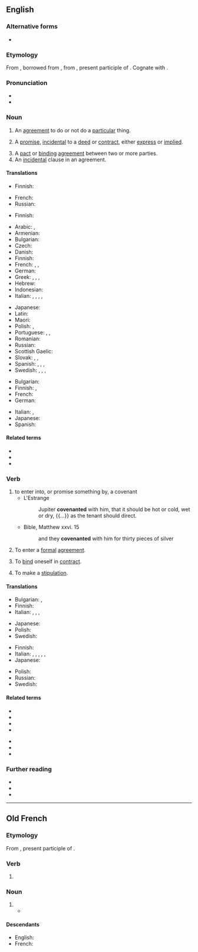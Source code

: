 ==English==
{{wikipedia}}

===Alternative forms===
* {{l|en|covenaunt}} {{qualifier|obsolete}}

===Etymology===
From {{inh|en|enm|-}}, borrowed from {{bor|en|fro|covenant||agreement|notext=1}}, from {{der|en|la|conveniens|conveniēns, conveniēntem|agreeing, [[agreeable]], suitable, convenient}}, present participle of {{m|la|conveniō||to agree}}. Cognate with {{m|en|convenient}}.

===Pronunciation===
* {{IPA|/ˈkʌv.ən.ənt/|lang=en}}
* {{audio|en-us-covenant.ogg|Audio (US)|lang=en}}

===Noun===
{{en-noun}}

# {{lb|en|legal}} An [[agreement]] to do or not do a [[particular]] thing.
# {{lb|en|legal}} A [[promise]], [[incidental]] to a [[deed]] or [[contract]], either [[express]] or [[implied]].
# A [[pact]] or [[binding]] [[agreement]] between two or more parties.
# An [[incidental]] clause in an agreement.

====Translations====
{{trans-top|agreement to do or not to do}}
* Finnish: {{t+|fi|sopimus}}
{{trans-mid}}
* French: {{t+|fr|accord|m}}
* Russian: {{t+|ru|договорённость|f}}
{{trans-bottom}}

{{trans-top|promise incidental to a deed or contract}}
* Finnish: {{t+|fi|sitoumus}}
{{trans-mid}}
{{trans-bottom}}

{{trans-top|binding agreement}}
* Arabic: {{t|ar|ميثاق|m}}, {{t|ar|عَهْد|m}}
* Armenian: {{t+|hy|ուխտ}}
* Bulgarian: {{t+|bg|договор|m}}
* Czech: {{t+|cs|dohoda|f}}
* Danish: {{t|da|pagt}}
* Finnish: {{t+|fi|sitoumus}}
* French: {{t+|fr|pacte|m}}, {{t+|fr|convention|f}}, {{t+|fr|alliance|f}}
* German: {{t+|de|Zusage}}
* Greek: {{t+|el|συμφωνία|f}}, {{t+|el|σύμφωνο|n}}, {{t+|el|συνθήκη|f}}, {{t+|el|σύμβαση|f}}
* Hebrew: {{t+|he|ברית|f|tr=brit}}
* Indonesian: {{t+|id|perjanjian}}
* Italian: {{t+|it|patto|m}}, {{t|it|accordo solenne|m}}, {{t+|it|contratto|m}}, {{t+|it|convenzione|f}}, {{t+|it|alleanza|f}}
{{trans-mid}}
* Japanese: {{t+|ja|誓約|tr=seiyaku|sc=Jpan}}
* Latin: {{t|la|pactiō|f}}
* Maori: {{t|mi|kawenata}}
* Polish: {{t+|pl|ugoda|f}}, {{t+|pl|umowa|f}}
* Portuguese: {{t+|pt|pacto|m}}, {{t+|pt|contrato|m}}, {{t+|pt|promessa|f}}
* Romanian: {{t+|ro|legământ}}
* Russian: {{t+|ru|догово́р|m}}
* Scottish Gaelic: {{t|gd|cùmhnant|m}}
* Slovak: {{t+|sk|dohoda|f}}, {{t|sk|pakt|m}}, {{t|sk|zmluva|f}}
* Spanish: {{t+|es|convenio|m}}, {{t+|es|contrato|m}}, {{t+|es|alianza|f}}, {{t+|es|pacto|m}}
* Swedish: {{t+|sv|pakt|c}}, {{t+|sv|överenskommelse|c}}, {{t+|sv|förbund|n}}, {{t+|sv|avtal|n}}
{{trans-bottom}}

{{trans-top|incidental clause}}
* Bulgarian: {{t+|bg|спогодба|f}}
* Finnish: {{t+|fi|ehto}}, {{t|fi|sopimusehto}}
* French: {{t+|fr|clause|f}}
* German: {{t+|de|Zusage}}
{{trans-mid}}
* Italian: {{t|it|clausola accessoria|f}}, {{t|it|clausola secondaria|f}}
* Japanese: {{t|ja|特約|tr=tokuyaku|sc=Jpan}}
* Spanish: {{t+|es|cláusula|f}}
{{trans-bottom}}

====Related terms====
* {{l|en|Ark of the Covenant}}
* {{l|en|covenant of salt}}
* {{l|en|covenant of title}}

===Verb===
{{en-verb}}

# to enter into, or promise something by, a covenant
#* L'Estrange
#*: Jupiter '''covenanted''' with him, that it should be hot or cold, wet or dry, {{...}} as the tenant should direct.
#* Bible, Matthew xxvi. 15
#*: and they '''covenanted''' with him for thirty pieces of silver
# {{lb|en|legal}} To enter a [[formal]] [[agreement]].
# {{lb|en|legal}} To [[bind]] oneself in [[contract]].
# {{lb|en|legal}} To make a [[stipulation]].

====Translations====
{{trans-top|to enter into a covenant}}
* Bulgarian: {{t|bg|споразумявам се}}, {{t|bg|договарям се}}
* Finnish: {{t+|fi|sitoutua}}
* Italian: {{t+|it|accordarsi}}, {{t+|it|impegnarsi}}, {{t|it|convenzionarsi}}, {{t|it|allearsi}}
{{trans-mid}}
* Japanese: {{t|ja|約束する|tr=yakusokusuru|sc=Jpan}}
* Polish: {{t+|pl|umówić się}}
* Swedish: {{t+|sv|avtala}}
{{trans-bottom}}

{{trans-top|to enter a formal agreement}}
* Finnish: {{t+|fi|sitoutua}}
* Italian: {{t+|it|stipulare}}, {{t|it|convenire}}, {{t|it|stilare un accordo}}, {{t|it|sottoscrivere}}, {{t+|it|concludere}}, {{t+|it|contrarre}}
* Japanese: {{t|ja|契約する|tr=keiyakusuru|sc=Jpan}}
{{trans-mid}}
* Polish: {{t|pl|zawrzeć umowę}}
* Russian: {{t|ru|заключа́ть соглаше́ние}}
* Swedish: {{t+|sv|avtala}}
{{trans-bottom}}

====Related terms====
{{top2}}
* {{l|en|convenience}}
* {{l|en|convenient}}
* {{l|en|convene}}
* {{l|en|convent}}
{{mid2}}
* {{l|en|convention}}
* {{l|en|covenable}}
* {{l|en|covenantee}}
{{bottom}}

===Further reading===
* {{R:Webster 1913}}
* {{R:Century 1911}}
* {{R:OneLook}}

----

==Old French==

===Etymology===
From {{inh|fro|la|conveniens|conveniēns, conveniēntem|agreeing, [[agreeable]], suitable, convenient}}, present participle of {{m|la|conveniō||to agree}}.

===Verb===
{{head|fro|present participle}}

# {{present participle of|covenir|lang=fro|nocat=1}}

===Noun===
{{fro-noun|m}}

# {{l|en|covenant}}
#* {{quote-book|year=circa 1150|author=Thomas d'Angleterre|title=Le Roman de Tristan|passage={{lang|fro|Del '''convenant''' vus deit membrer}}|translation=You must remember the convenant|page=220 (of the Champion Classiques edition, {{ISBN|2-7453-0520-4}}, line 2895}}

====Descendants====
* English: {{l|en|covenant}}
* French: {{l|fr|convenant}}